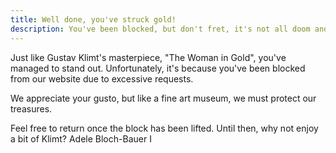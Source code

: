 ```yaml
---
title: Well done, you've struck gold!
description: You've been blocked, but don't fret, it's not all doom and gloom.
---
```


Just like Gustav Klimt's masterpiece, "The Woman in Gold", you've managed to stand out. Unfortunately, it's because you've been blocked from our website due to excessive requests.

We appreciate your gusto, but like a fine art museum, we must protect our treasures.

Feel free to return once the block has been lifted. Until then, why not enjoy a bit of Klimt? <Link href="/paintings/gustav-klimt-adele-bloch-bauer-I">Adele Bloch-Bauer I</Link>
